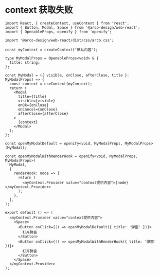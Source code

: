 # context 获取失败

```tsx
import React, { createContext, useContext } from 'react';
import { Button, Modal, Space } from '@arco-design/web-react';
import { OpenableProps, openify } from 'openify';

import '@arco-design/web-react/dist/css/arco.css';

const myContext = createContext('默认内容');

type MyModalProps = OpenableProps<void> & {
  title: string;
};

const MyModal = ({ visible, onClose, afterClose, title }: MyModalProps) => {
  const context = useContext(myContext);
  return (
    <Modal
      title={title}
      visible={visible}
      onOk={onClose}
      onCancel={onClose}
      afterClose={afterClose}
    >
      {context}
    </Modal>
  );
};

const openMyModalDefault = openify<void, MyModalProps, MyModalProps>(MyModal);

const openMyModalWithRenderHook = openify<void, MyModalProps, MyModalProps>(
  MyModal,
  {
    renderHook: node => {
      return (
        <myContext.Provider value="context提供内容">{node}</myContext.Provider>
      );
    },
  },
);

export default () => (
  <myContext.Provider value="context提供内容">
    <Space>
      <Button onClick={() => openMyModalDefault({ title: '弹窗' })}>
        打开弹窗
      </Button>
      <Button onClick={() => openMyModalWithRenderHook({ title: '弹窗' })}>
        打开弹窗
      </Button>
    </Space>
  </myContext.Provider>
);
```
